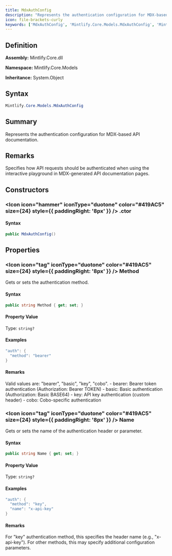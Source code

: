 ```yaml
---
title: MdxAuthConfig
description: "Represents the authentication configuration for MDX-based API documentation."
icon: file-brackets-curly
keywords: ['MdxAuthConfig', 'Mintlify.Core.Models.MdxAuthConfig', 'Mintlify.Core.Models', 'class', 'System.Object']
---
```


## Definition

**Assembly:** Mintlify.Core.dll

**Namespace:** Mintlify.Core.Models

**Inheritance:** System.Object

## Syntax

```csharp
Mintlify.Core.Models.MdxAuthConfig
```

## Summary

Represents the authentication configuration for MDX-based API documentation.

## Remarks

Specifies how API requests should be authenticated when using the interactive
            playground in MDX-generated API documentation pages.

## Constructors

### <Icon icon="hammer" iconType="duotone" color="#419AC5" size={24} style={{ paddingRight: '8px' }} />  .ctor

#### Syntax

```csharp
public MdxAuthConfig()
```

## Properties

### <Icon icon="tag" iconType="duotone" color="#419AC5" size={24} style={{ paddingRight: '8px' }} />  Method

Gets or sets the authentication method.

#### Syntax

```csharp
public string Method { get; set; }
```

#### Property Value

Type: `string?`

#### Examples

```csharp
"auth": {
  "method": "bearer"
}
```

#### Remarks

Valid values are: "bearer", "basic", "key", "cobo".
            - bearer: Bearer token authentication (Authorization: Bearer TOKEN)
            - basic: Basic authentication (Authorization: Basic BASE64)
            - key: API key authentication (custom header)
            - cobo: Cobo-specific authentication

### <Icon icon="tag" iconType="duotone" color="#419AC5" size={24} style={{ paddingRight: '8px' }} />  Name

Gets or sets the name of the authentication header or parameter.

#### Syntax

```csharp
public string Name { get; set; }
```

#### Property Value

Type: `string?`

#### Examples

```csharp
"auth": {
  "method": "key",
  "name": "x-api-key"
}
```

#### Remarks

For "key" authentication method, this specifies the header name (e.g., "x-api-key").
            For other methods, this may specify additional configuration parameters.

